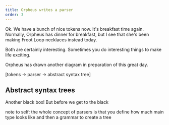 ```yaml
---
title: Orpheus writes a parser
order: 3
---
```


Ok. We have a bunch of nice tokens now. It's breakfast time again. Normally, Orpheus has dinner for breakfast, but I see that she's been making Froot Loop necklaces instead today.

<aside>
  Both are certainly interesting. Sometimes you do interesting things to make
  life exciting.
</aside>

Orpheus has drawn another diagram in preparation of this great day.

[tokens -> parser -> abstract syntax tree]

## Abstract syntax trees

Another black box! But before we get to the black

note to self: the whole concept of parsers is that you define how much main type looks like and then a grammar to create a tree
